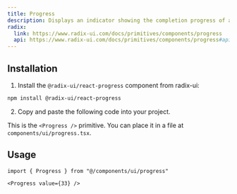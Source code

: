 ```yaml
---
title: Progress
description: Displays an indicator showing the completion progress of a task, typically displayed as a progress bar.
radix:
  link: https://www.radix-ui.com/docs/primitives/components/progress
  api: https://www.radix-ui.com/docs/primitives/components/progress#api-reference
---
```


<ComponentExample src="/components/examples/progress/demo.tsx">
  <ProgressDemo />
</ComponentExample>

## Installation

1. Install the `@radix-ui/react-progress` component from radix-ui:

```bash
npm install @radix-ui/react-progress
```

2. Copy and paste the following code into your project.

<ComponentSource src="/components/ui/progress.tsx" />

<Callout>

This is the `<Progress />` primitive. You can place it in a file at `components/ui/progress.tsx`.

</Callout>

## Usage

```tsx
import { Progress } from "@/components/ui/progress"
```

```tsx
<Progress value={33} />
```
